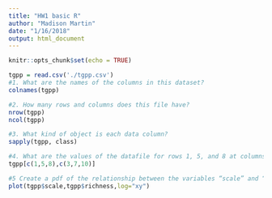 ```yaml
---
title: "HW1 basic R"
author: "Madison Martin"
date: "1/16/2018"
output: html_document
---
```


```r
knitr::opts_chunk$set(echo = TRUE)
```




```r
tgpp = read.csv('./tgpp.csv')
#1. What are the names of the columns in this dataset?
colnames(tgpp)
```

```r
#2. How many rows and columns does this file have?
nrow(tgpp)
ncol(tgpp)

```
```r
#3. What kind of object is each data column?
sapply(tgpp, class)
```
```r
#4. What are the values of the datafile for rows 1, 5, and 8 at columns 3, 7, and 10?
tgpp[c(1,5,8),c(3,7,10)]
```
```r
#5 Create a pdf of the relationship between the variables “scale” and “richness”. Scale is the area in square meters of the quadrat in which richness was recorded. Be sure to label your axes clearly, and choose a color you find pleasing for the points. 
plot(tgpp$scale,tgpp$richness,log="xy")
```
